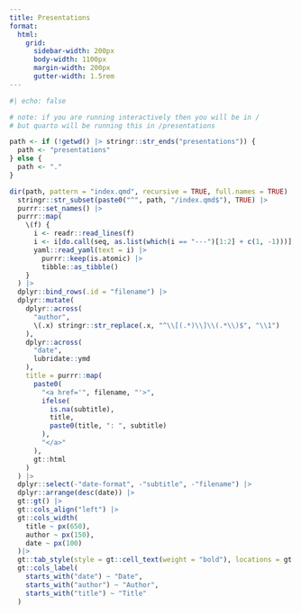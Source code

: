 ```yaml
---
title: Presentations
format:
  html: 
    grid:
      sidebar-width: 200px
      body-width: 1100px
      margin-width: 200px
      gutter-width: 1.5rem
---
```


```r
#| echo: false

# note: if you are running interactively then you will be in /
# but quarto will be running this in /presentations

path <- if (!getwd() |> stringr::str_ends("presentations")) {
  path <- "presentations"
} else {
  path <- "."
}

dir(path, pattern = "index.qmd", recursive = TRUE, full.names = TRUE) |>
  stringr::str_subset(paste0("^", path, "/index.qmd$"), TRUE) |>
  purrr::set_names() |>
  purrr::map(
    \(f) {
      i <- readr::read_lines(f)
      i <- i[do.call(seq, as.list(which(i == "---")[1:2] + c(1, -1)))]
      yaml::read_yaml(text = i) |>
        purrr::keep(is.atomic) |>
        tibble::as_tibble()
    }
  ) |>
  dplyr::bind_rows(.id = "filename") |>
  dplyr::mutate(
    dplyr::across(
      "author",
      \(.x) stringr::str_replace(.x, "^\\[(.*)\\]\\(.*\\)$", "\\1")
    ),
    dplyr::across(
      "date",
      lubridate::ymd
    ),
    title = purrr::map(
      paste0(
        "<a href='", filename, "'>",
        ifelse(
          is.na(subtitle),
          title,
          paste0(title, ": ", subtitle)
        ),
        "</a>"
      ),
      gt::html
    )
  ) |>
  dplyr::select(-"date-format", -"subtitle", -"filename") |>
  dplyr::arrange(desc(date)) |>
  gt::gt() |>
  gt::cols_align("left") |>
  gt::cols_width(
    title ~ px(650),
    author ~ px(150),
    date ~ px(100)
  )|>
  gt::tab_style(style = gt::cell_text(weight = "bold"), locations = gt::cells_column_labels(columns=everything()))|>
  gt::cols_label(
    starts_with("date") ~ "Date",
    starts_with("author") ~ "Author",
    starts_with("title") ~ "Title"
  )
```
